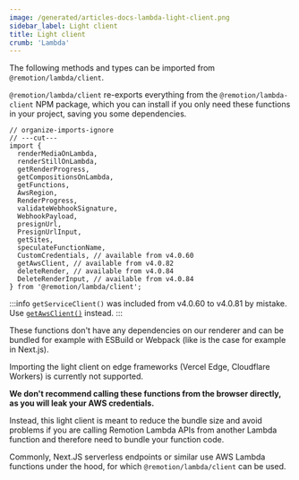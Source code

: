 ```yaml
---
image: /generated/articles-docs-lambda-light-client.png
sidebar_label: Light client
title: Light client
crumb: 'Lambda'
---
```


The following methods and types can be imported from `@remotion/lambda/client`.

`@remotion/lambda/client` re-exports everything from the `@remotion/lambda-client` NPM package, which you can install if you only need these functions in your project, saving you some dependencies.

```tsx twoslash
// organize-imports-ignore
// ---cut---
import {
  renderMediaOnLambda,
  renderStillOnLambda,
  getRenderProgress,
  getCompositionsOnLambda,
  getFunctions,
  AwsRegion,
  RenderProgress,
  validateWebhookSignature,
  WebhookPayload,
  presignUrl,
  PresignUrlInput,
  getSites,
  speculateFunctionName,
  CustomCredentials, // available from v4.0.60
  getAwsClient, // available from v4.0.82
  deleteRender, // available from v4.0.84
  DeleteRenderInput, // available from v4.0.84
} from '@remotion/lambda/client';
```

:::info
`getServiceClient()` was included from v4.0.60 to v4.0.81 by mistake. Use [`getAwsClient()`](/docs/lambda/getawsclient) instead.
:::

These functions don't have any dependencies on our renderer and can be bundled for example with ESBuild or Webpack (like is the case for example in Next.js).

Importing the light client on edge frameworks (Vercel Edge, Cloudflare Workers) is currently not supported.

**We don't recommend calling these functions from the browser directly, as you will leak your AWS credentials.**

Instead, this light client is meant to reduce the bundle size and avoid problems if you are calling Remotion Lambda APIs from another Lambda function and therefore need to bundle your function code.

Commonly, Next.JS serverless endpoints or similar use AWS Lambda functions under the hood, for which `@remotion/lambda/client` can be used.
